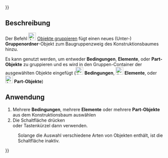 {{UnfinishedDocu{{#translation:}}}}
<languages/>

{{Docnav/de
|[[Assembly3_CreateAssembly/de|Baugruppe anlegen]]
|[[Assembly3_CreateElement/de|Element anlegen]]
|[[Assembly3_Workbench/de|Assembly3]]
|IconL=Assembly_New_Assembly.svg
|IconR=Assembly_New_Element.svg
|IconC=Assembly3_workbench_icon.svg
}}

{{GuiCommand/de
|Name=Assembly3 GroupObjects
|Name/de=Assembly3 ObjekteGruppieren
|Icon=Assembly_New_Group.svg
|MenuLocation=Assembly3 → Group objects
|Workbenches=[[Assembly3_Workbench/de|Assembly3]]
|Shortcut={{KEY|A}} {{KEY|Z}}
}}

<span id="Description"></span>
== Beschreibung ==

Der Befehl [[Image:Assembly_New_Group.svg‎‎|24px]] [[Assembly3_GroupObjects/de|Objekte gruppieren]] fügt einen neues (Unter-) '''Gruppenordner'''-Objekt zum Baugruppenzweig des Konstruktionsbaumes hinzu.

Es kann genutzt werden, um entweder '''Bedingungen''', '''Elemente''', oder '''Part-Objekte''' zu gruppieren und es wird in den Gruppen-Container der ausgewählten Objekte eingefügt ([[Image:Assembly_Assembly_Constraints_Tree.svg|24px]] '''Bedingungen''',  [[Image:Assembly_Assembly_Element_Tree.svg|24px]] '''Elemente''', oder  [[Image:Assembly_Assembly_Part_Tree.svg|24px]] '''Part-Objekte''')

<span id="Usage"></span>
== Anwendung ==

<div class="mw-translate-fuzzy">
# Mehrere '''Bedingungen''', mehrere '''Elemente''' oder mehrere '''Part-Objekte''' aus dem Konstruktionsbaum auswählen
# Die Schaltfläche {{Button|[[Image:Assembly_New_Group.svg‎‎|16px]] [[Assembly3_GroupObjects/de|Objekte gruppieren]]}} drücken </br> oder Tastenkürzel {{KEY|A}} dann {{KEY|Z}} verwenden.
</div>

: Solange die Auswahl verschiedene Arten von Objekten enthält, ist die Schaltfläche  {{Button|[[Image:Assembly_New_Group.svg‎‎|16px]] [[Assembly3_GroupObjects/de|Objekte gruppieren]]}} inaktiv.


{{Docnav/de
|[[Assembly3_CreateAssembly/de|Baugruppe anlegen]]
|[[Assembly3_CreateElement/de|Element anlegen]]
|[[Assembly3_Workbench/de|Assembly3]]
|IconL=Assembly_New_Assembly.svg
|IconR=Assembly_New_Element.svg
|IconC=Assembly3_workbench_icon.svg
}}

{{Userdocnavi{{#translation:}}}}
